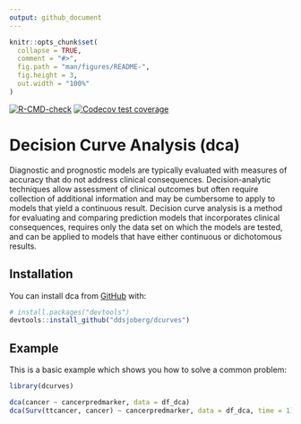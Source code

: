 ```yaml
---
output: github_document
---
```


<!-- README.md is generated from README.Rmd. Please edit that file -->

```r
knitr::opts_chunk$set(
  collapse = TRUE,
  comment = "#>",
  fig.path = "man/figures/README-",
  fig.height = 3,
  out.width = "100%"
)
```


<!-- badges: start -->
[![R-CMD-check](https://github.com/ddsjoberg/dca/workflows/R-CMD-check/badge.svg)](https://github.com/ddsjoberg/dca/actions)
[![Codecov test coverage](https://codecov.io/gh/ddsjoberg/dca/branch/master/graph/badge.svg)](https://codecov.io/gh/ddsjoberg/dca?branch=master)
<!-- badges: end -->

# Decision Curve Analysis (dca)

Diagnostic and prognostic models are typically evaluated with measures of accuracy that do not address clinical consequences. Decision-analytic techniques allow assessment of clinical outcomes but often require collection of additional information and may be cumbersome to apply to models that yield a continuous result. Decision curve analysis is a method for evaluating and comparing prediction models that incorporates  clinical consequences, requires only the data set on which the models are tested, and can be applied to models that have either continuous or dichotomous results.

## Installation

You can install dca from [GitHub](https://github.com/) with:

``` r
# install.packages("devtools")
devtools::install_github("ddsjoberg/dcurves")
```
## Example

This is a basic example which shows you how to solve a common problem:

```r
library(dcurves)

dca(cancer ~ cancerpredmarker, data = df_dca)
dca(Surv(ttcancer, cancer) ~ cancerpredmarker, data = df_dca, time = 1)
```

